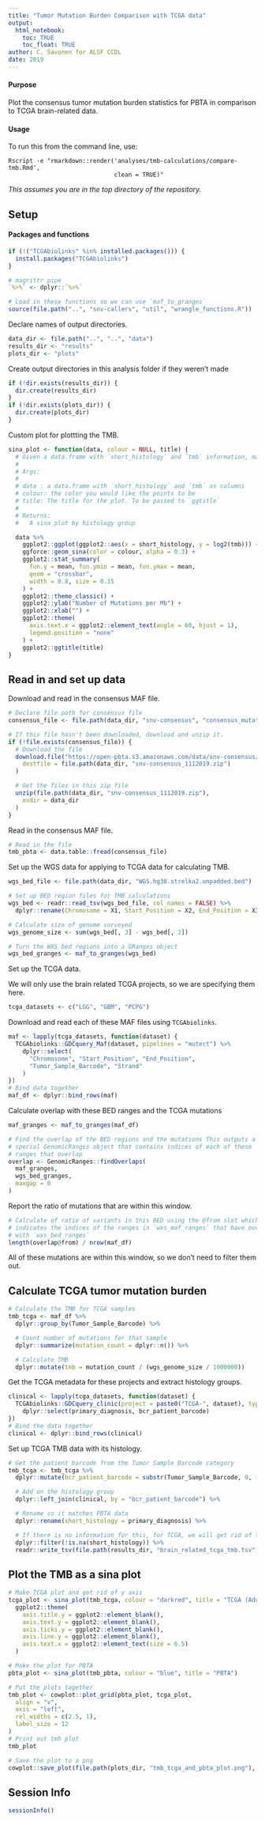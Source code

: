 ```yaml
---
title: "Tumor Mutation Burden Comparison with TCGA data"
output: 
  html_notebook:
    toc: TRUE
    toc_float: TRUE
author: C. Savonen for ALSF CCDL
date: 2019
---
```


#### Purpose

Plot the consensus tumor mutation burden statistics for PBTA in comparison to TCGA brain-related data. 

#### Usage

To run this from the command line, use:
```
Rscript -e "rmarkdown::render('analyses/tmb-calculations/compare-tmb.Rmd', 
                              clean = TRUE)"
```

_This assumes you are in the top directory of the repository._

## Setup

#### Packages and functions

```r
if (!("TCGAbiolinks" %in% installed.packages())) {
  install.packages("TCGAbiolinks")
}

# magrittr pipe
`%>%` <- dplyr::`%>%`

# Load in these functions so we can use `maf_to_granges`
source(file.path("..", "snv-callers", "util", "wrangle_functions.R"))
```

Declare names of output directories.

```r
data_dir <- file.path("..", "..", "data")
results_dir <- "results"
plots_dir <- "plots"
```

Create output directories in this analysis folder if they weren't made 

```r
if (!dir.exists(results_dir)) {
  dir.create(results_dir)
}
if (!dir.exists(plots_dir)) {
  dir.create(plots_dir)
}
```

Custom plot for plottting the TMB. 

```r
sina_plot <- function(data, colour = NULL, title) {
  # Given a data.frame with `short_histology` and `tmb` information, make a sina plot from it
  #
  # Args:
  #
  # data : a data.frame with `short_histology` and `tmb` as columns
  # colour: the color you would like the points to be
  # title: The title for the plot. To be passed to `ggtitle`
  #
  # Returns:
  #   A sina plot by histology group

  data %>%
    ggplot2::ggplot(ggplot2::aes(x = short_histology, y = log2(tmb))) +
    ggforce::geom_sina(color = colour, alpha = 0.3) +
    ggplot2::stat_summary(
      fun.y = mean, fun.ymin = mean, fun.ymax = mean,
      geom = "crossbar",
      width = 0.8, size = 0.15
    ) +
    ggplot2::theme_classic() +
    ggplot2::ylab("Number of Mutations per Mb") +
    ggplot2::xlab("") +
    ggplot2::theme(
      axis.text.x = ggplot2::element_text(angle = 60, hjust = 1),
      legend.position = "none"
    ) +
    ggplot2::ggtitle(title)
}
```

## Read in and set up data

Download and read in the consensus MAF file. 

```r
# Declare file path for consensus file
consensus_file <- file.path(data_dir, "snv-consensus", "consensus_mutation_tmb.tsv")

# If this file hasn't been downloaded, download and unzip it.
if (!file.exists(consensus_file)) {
  # Download the file
  download.file("https://open-pbta.s3.amazonaws.com/data/snv-consensus/snv-consensus_1112019.zip",
    destfile = file.path(data_dir, "snv-consensus_1112019.zip")
  )

  # Get the files in this zip file
  unzip(file.path(data_dir, "snv-consensus_1112019.zip"),
    exdir = data_dir
  )
}
```

Read in the consensus MAF file. 

```r
# Read in the file
tmb_pbta <- data.table::fread(consensus_file)
```

Set up the WGS data for applying to TCGA data for calculating TMB. 

```r
wgs_bed_file <- file.path(data_dir, "WGS.hg38.strelka2.unpadded.bed")

# Set up BED region files for TMB calculations
wgs_bed <- readr::read_tsv(wgs_bed_file, col_names = FALSE) %>%
  dplyr::rename(Chromosome = X1, Start_Position = X2, End_Position = X3)

# Calculate size of genome surveyed
wgs_genome_size <- sum(wgs_bed[, 3] - wgs_bed[, 2])

# Turn the WXS bed regions into a GRanges object
wgs_bed_granges <- maf_to_granges(wgs_bed)
```

Set up the TCGA data. 

We will only use the brain related TCGA projects, so we are specifying them here. 

```r
tcga_datasets <- c("LGG", "GBM", "PCPG")
```

Download and read each of these MAF files using `TCGAbiolinks`. 

```r
maf <- lapply(tcga_datasets, function(dataset) {
  TCGAbiolinks::GDCquery_Maf(dataset, pipelines = "mutect") %>%
    dplyr::select(
      "Chromosome", "Start_Position", "End_Position",
      "Tumor_Sample_Barcode", "Strand"
    )
})
# Bind data together
maf_df <- dplyr::bind_rows(maf)
```

Calculate overlap with these BED ranges and the TCGA mutations

```r
maf_granges <- maf_to_granges(maf_df)

# Find the overlap of the BED regions and the mutations This outputs a
# special GenomicRanges object that contains indices of each of these
# ranges that overlap
overlap <- GenomicRanges::findOverlaps(
  maf_granges,
  wgs_bed_granges,
  maxgap = 0
)
```

Report the ratio of mutations that are within this window. 

```r
# Calculate of ratio of variants in this BED using the @from slot which
# indicates the indices of the ranges in `wxs_maf_ranges` that have overlaps
# with `wxs_bed_ranges`
length(overlap@from) / nrow(maf_df)
```
All of these mutations are within this window, so we don't need to filter them out. 

## Calculate TCGA tumor mutation burden

```r
# Calculate the TMB for TCGA samples
tmb_tcga <- maf_df %>%
  dplyr::group_by(Tumor_Sample_Barcode) %>%

  # Count number of mutations for that sample
  dplyr::summarize(mutation_count = dplyr::n()) %>%

  # Calculate TMB
  dplyr::mutate(tmb = mutation_count / (wgs_genome_size / 1000000))
```

Get the TCGA metadata for these projects and extract histology groups. 

```r
clinical <- lapply(tcga_datasets, function(dataset) {
  TCGAbiolinks::GDCquery_clinic(project = paste0("TCGA-", dataset), type = "clinical") %>%
    dplyr::select(primary_diagnosis, bcr_patient_barcode)
})
# Bind the data together
clinical <- dplyr::bind_rows(clinical)
```

Set up TCGA TMB data with its histology. 

```r
# Get the patient barcode from the Tumor Sample Barcode category
tmb_tcga <- tmb_tcga %>%
  dplyr::mutate(bcr_patient_barcode = substr(Tumor_Sample_Barcode, 0, 12)) %>%

  # Add on the histology group
  dplyr::left_join(clinical, by = "bcr_patient_barcode") %>%

  # Rename so it matches PBTA data
  dplyr::rename(short_histology = primary_diagnosis) %>%

  # If there is no information for this, for TCGA, we will get rid of these rows
  dplyr::filter(!is.na(short_histology)) %>%
  readr::write_tsv(file.path(results_dir, "brain_related_tcga_tmb.tsv"))
```

## Plot the TMB as a sina plot

```r
# Make TCGA plot and get rid of y axis
tcga_plot <- sina_plot(tmb_tcga, colour = "darkred", title = "TCGA (Adult)") +
  ggplot2::theme(
    axis.title.y = ggplot2::element_blank(),
    axis.text.y = ggplot2::element_blank(),
    axis.ticks.y = ggplot2::element_blank(),
    axis.line.y = ggplot2::element_blank(),
    axis.text.x = ggplot2::element_text(size = 6.5)
  )

# Make the plot for PBTA
pbta_plot <- sina_plot(tmb_pbta, colour = "blue", title = "PBTA")

# Put the plots together
tmb_plot <- cowplot::plot_grid(pbta_plot, tcga_plot,
  align = "v",
  axis = "left",
  rel_widths = c(2.5, 1),
  label_size = 12
)
# Print out tmb plot
tmb_plot
```


```r
# Save the plot to a png
cowplot::save_plot(file.path(plots_dir, "tmb_tcga_and_pbta_plot.png"), plot = tmb_plot)
```

## Session Info

```r
sessionInfo()
```
